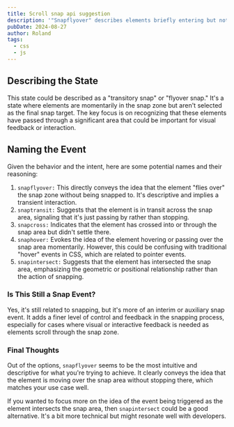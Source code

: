 ```yaml
---
title: Scroll snap api suggestion
description: '"Snapflyover" describes elements briefly entering but not stopping in the snap zone, providing visual or interactive feedback during scroll snapping.'
pubDate: 2024-08-27
author: Roland
tags: 
  - css
  - js
---
```


## Describing the State

This state could be described as a "transitory snap" or "flyover snap." It's a state
where elements are momentarily in the snap zone but aren't selected as the final snap
target. The key focus is on recognizing that these elements have passed through a
significant area that could be important for visual feedback or interaction.

## Naming the Event

Given the behavior and the intent, here are some potential names and their reasoning:
1. `snapflyover:` This directly conveys the idea that the element "flies
over" the snap zone without being snapped to. It's descriptive and implies a
transient interaction.
2. `snaptransit:` Suggests that the element is in transit across the snap
area, signaling that it's just passing by rather than stopping.
3. `snapcross:` Indicates that the element has crossed into or through the
snap area but didn't settle there.
4. `snaphover:` Evokes the idea of the element hovering or passing over the
snap area momentarily. However, this could be confusing with traditional "hover"
events in CSS, which are related to pointer events.
5. `snapintersect:` Suggests that the element has intersected the snap area,
emphasizing the geometric or positional relationship rather than the action of
snapping.

### Is This Still a Snap Event?

Yes, it's still related to snapping, but it's more of an interim or auxiliary snap
event. It adds a finer level of control and feedback in the snapping process, especially
for cases where visual or interactive feedback is needed as elements scroll through the
snap zone.

### Final Thoughts

Out of the options, `snapflyover` seems to be the most intuitive and descriptive
for what you're trying to achieve. It clearly conveys the idea that the element is moving
over the snap area without stopping there, which matches your use case well.

If you wanted to focus more on the idea of the event being triggered as the element
intersects the snap area, then `snapintersect` could be a good alternative. It's
a bit more technical but might resonate well with developers.

